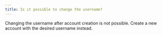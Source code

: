 ```yaml
---
title: Is it possible to change the username?
---
```


Changing the username after account creation is not possible. Create a new account with the desired username instead.
